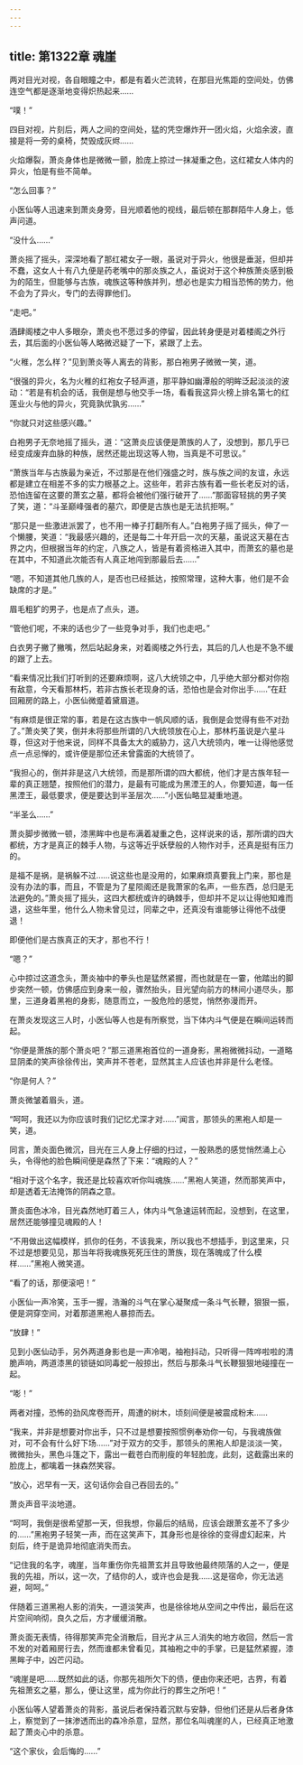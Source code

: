 ```yaml
---
---
---
```

title: 第1322章 魂崖
---



两对目光对视，各自眼瞳之中，都是有着火芒流转，在那目光焦距的空间处，仿佛连空气都是逐渐地变得炽热起来……

“噗！”

四目对视，片刻后，两人之间的空间处，猛的凭空爆炸开一团火焰，火焰余波，直接是将一旁的桌椅，焚毁成灰烬……

火焰爆裂，萧炎身体也是微微一颤，脸庞上掠过一抹凝重之色，这红裙女人体内的异火，怕是有些不简单。

“怎么回事？”

小医仙等人迅速来到萧炎身旁，目光顺着他的视线，最后顿在那群陌牛人身上，低声问道。

“没什么……”

萧炎摇了摇头，深深地看了那红裙女子一眼，虽说对于异火，他很是垂涎，但却并不蠢，这女人十有八九便是药老嘴中的那炎族之人，虽说对于这个种族萧炎感到极为的陌生，但能够与古族，魂族这等种族并列，想必也是实力相当恐怖的势力，他不会为了异火，专门的去得罪他们。

“走吧。”

酒肆阁楼之中人多眼杂，萧炎也不愿过多的停留，因此转身便是对着楼阁之外行去，其后面的小医仙等人略微迟疑了一下，紧跟了上去。

“火稚，怎么样？”见到萧炎等人离去的背影，那白袍男子微微一笑，道。

“很强的异火，名为火稚的红袍女子轻声道，那平静如幽潭般的明眸泛起淡淡的波动：“若是有机会的话，我倒是想与他交手一场，看看我这异火榜上排名第七的红莲业火与他的异火，究竟孰优孰劣……”

“你就只对这些感兴趣。”

白袍男子无奈地摇了摇头，道：“这萧炎应该便是萧族的人了，没想到，那几乎已经变成废弃血脉的种族，居然还能出现这等人物，当真是不可思议。”

“萧族当年与古族最为亲近，不过那是在他们强盛之时，族与族之间的友谊，永远都是建立在相差不多的实力根基之上。这些年，若非古族有着一些长老反对的话，恐怕连留在这要的萧玄之墓，都将会被他们强行破开了……”那面容轻挑的男子笑了笑，道：“斗圣巅峰强者的墓穴，即便是古族也是无法抗拒啊。”

“那只是一些激进派罢了，也不用一棒子打翻所有人。”白袍男子摇了摇头，伸了一个懒腰，笑道：“我最感兴趣的，还是每二十年开启一次的天墓，虽说这天墓在古界之内，但根据当年的约定，八族之人，皆是有着资格进入其中，而萧玄的墓也是在其中，不知道此次能否有人真正地闯到那最后去……”

“嗯，不知道其他几族的人，是否也已经抵达，按照常理，这种大事，他们是不会缺席的才是。”

眉毛粗犷的男子，也是点了点头，道。

“管他们呢，不来的话也少了一些竞争对手，我们也走吧。”

白衣男子撇了撇嘴，然后站起身来，对着阁楼之外行去，其后的几人也是不急不缓的跟了上去。

“看来情况比我们打听到的还要麻烦啊，这八大统领之中，几乎绝大部分都对你抱有敌意，今天看那林朽，若非古族长老现身的话，恐怕也是会对你出手……”在赶回厢房的路上，小医仙微蹙着黛眉道。

“有麻烦是很正常的事，若是在这古族中一帆风顺的话，我倒是会觉得有些不对劲了。”萧炎笑了笑，倒并未将那些所谓的八大统领放在心上，那林朽虽说是六星斗尊，但这对于他来说，同样不具备太大的威胁力，这八大统领内，唯一让得他感觉点一点忌惮的，或许便是那位还未曾露面的大统领了。

“我担心的，倒并非是这八大统领，而是那所谓的四大都统，他们才是古族年轻一辈的真正翘楚，按照他们的潜力，是最有可能成为黑湮王的人，你要知道，每一任黑湮王，最低要求，便是要达到半圣层次……”小医仙略显凝重地道。

“半圣么……”

萧炎脚步微微一顿，漆黑眸中也是布满着凝重之色，这样说来的话，那所谓的四大都统，方才是真正的棘手人物，与这等近乎妖孽般的人物作对手，还真是挺有压力的。

是福不是祸，是祸躲不过……说这些也是没用的，如果麻烦真要我上门来，那也是没有办法的事，而且，不管是为了星陨阁还是我萧家的名声，一些东西，总归是无法避免的。”萧炎摇了摇头，这四大都统或许的确棘手，但却并不足以让得他知难而退，这些年里，他什么人物未曾见过，同辈之中，还真没有谁能够让得他不战便退！

即便他们是古族真正的天才，那也不行！

“嗯？”

心中掠过这道念头，萧炎袖中的拳头也是猛然紧握，而也就是在一霎，他踏出的脚步突然一顿，仿佛感应到身来一般，骤然抬头，目光望向前方的林间小道尽头，那里，三道身着黑袍的身影，随意而立，一股危险的感觉，悄然弥漫而开。

在萧炎发现这三人时，小医仙等人也是有所察觉，当下体内斗气便是在瞬间运转而起。

“你便是萧族的那个萧炎吧？”那三道黑袍首位的一道身影，黑袍微微抖动，一道略显阴柔的笑声徐徐传出，笑声并不苍老，显然其主人应该也并非是什么老怪。

“你是何人？”

萧炎微皱着眉头，道。

“呵呵，我还以为你应该时我们记忆尤深才对……”闻言，那领头的黑袍人却是一笑，道。

同言，萧炎面色微沉，目光在三人身上仔细的扫过，一股熟悉的感觉悄然涌上心头，令得他的脸色瞬间便是森然了下来：“魂殿的人？”

“相对于这个名字，我还是比较喜欢听你叫魂族……”黑袍人笑道，然而那笑声中，却是透着无法掩饰的阴森之意。

萧炎面色冰冷，目光森然地盯着三人，体内斗气急速运转而起，没想到，在这里，居然还能够撞见魂殿的人！

“不用做出这幅模样，抓你的任务，不该我来，所以我也不想插手，到这里来，只不过是想要见见，那当年将我魂族死死压住的萧族，现在落魄成了什么模样……”黑袍人微笑道。

“看了的话，那便滚吧！”

小医仙一声冷笑，玉手一握，浩瀚的斗气在掌心凝聚成一条斗气长鞭，狠狠一振，便是洞穿空间，对着那道黑袍人暴掠而去。

“放肆！”

见到小医仙动手，另外两道身影也是一声冷喝，袖袍抖动，只听得一阵哗啦啦的清脆声响，两道漆黑的锁链如同毒蛇一般掠出，然后与那条斗气长鞭狠狠地碰撞在一起。

“嘭！”

两者对撞，恐怖的劲风席卷而开，周遭的树木，顷刻间便是被震成粉末……

“我来，并非是想要对你出手，只不过是想要按照惯例奉劝你一句，与我魂族做对，可不会有什么好下场……”对于双方的交手，那领头的黑袍人却是淡淡一笑，微微抬头，黑色斗篷之下，露出一截苍白而削瘦的年轻脸庞，此刻，这截露出来的脸庞上，都噙着一抹森然笑容。

“放心，迟早有一天，这句话你会自己吞回去的。”

萧炎声音平淡地道。

“呵呵，我倒是很希望那一天，但我想，你最后的结局，应该会跟萧玄差不了多少的……”黑袍男子轻笑一声，而在这笑声下，其身形也是徐徐的变得虚幻起来，片刻后，终于是诡异地彻底消失而去。

“记住我的名字，魂崖，当年重伤你先祖萧玄并且导致他最终陨落的人之一，便是我的先祖，所以，这一次，了结你的人，或许也会是我……这是宿命，你无法逃避，呵呵。”

伴随着三道黑袍人影的消失，一道淡笑声，也是徐徐地从空间之中传出，最后在这片空间响彻，良久之后，方才缓缓消散。

萧炎面无表情，待得那笑声完全消散后，目光才从三人消失的地方收回，然后一言不发的对着厢房行去，然而谁都未曾看见，其袖袍之中的手掌，已是猛然紧握，漆黑眸子中，凶芒闪动。

“魂崖是吧……既然如此的话，你那先祖所欠下的债，便由你来还吧，古界，有着先祖萧玄之墓，那么，便让这里，成为你此行的葬生之所吧！”

小医仙等人望着萧炎的背影，虽说后者保持着沉默与安静，但他们还是从后者身体上，察觉到了一抹渗透而出的森冷杀意，显然，那位名叫魂崖的人，已经真正地激起了萧炎心中的杀意。

“这个家伙，会后悔的……”